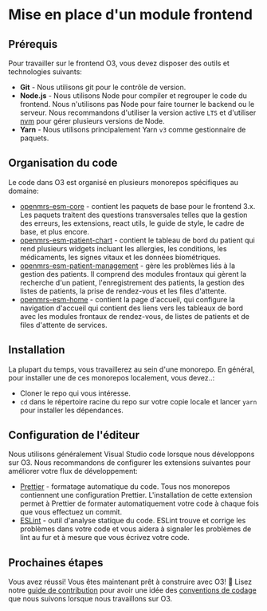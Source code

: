 # Mise en place d'un module frontend

## Prérequis

Pour travailler sur le frontend O3, vous devez disposer des outils et technologies suivants:

- **Git** - Nous utilisons git pour le contrôle de version.
- **Node.js** - Nous utilisons Node pour compiler et regrouper le code du frontend. Nous n'utilisons pas Node pour faire tourner le backend ou le serveur. Nous recommandons d'utiliser la version active `LTS` et d'utiliser [nvm](https://github.com/nvm-sh/nvm) pour gérer plusieurs versions de Node.
- **Yarn** - Nous utilisons principalement Yarn `v3` comme gestionnaire de paquets.

## Organisation du code

Le code dans O3 est organisé en plusieurs monorepos spécifiques au domaine:

- [openmrs-esm-core](https://github.com/openmrs/openmrs-esm-core) - contient les paquets de base pour le frontend 3.x. Les paquets traitent des questions transversales telles que la gestion des erreurs, les extensions, react utils, le guide de style, le cadre de base, et plus encore.
- [openmrs-esm-patient-chart](https://github.com/openmrs/openmrs-esm-patient-chart) - contient le tableau de bord du patient qui rend plusieurs widgets incluant les allergies, les conditions, les médicaments, les signes vitaux et les données biométriques.
- [openmrs-esm-patient-management](https://github.com/openmrs/openmrs-esm-patient-management) - gère les problèmes liés à la gestion des patients. Il comprend des modules frontaux qui gèrent la recherche d'un patient, l'enregistrement des patients, la gestion des listes de patients, la prise de rendez-vous et les files d'attente.
- [openmrs-esm-home](https://github.com/openmrs/openmrs-esm-home) - contient la page d'accueil, qui configure la navigation d'accueil qui contient des liens vers les tableaux de bord avec les modules frontaux de rendez-vous, de listes de patients et de files d'attente de services.

## Installation

La plupart du temps, vous travaillerez au sein d'une monorepo. En général, pour installer une de ces monorepos localement, vous devez..:

- Cloner le repo qui vous intéresse.
- `cd` dans le répertoire racine du repo sur votre copie locale et lancer `yarn` pour installer les dépendances.

## Configuration de l'éditeur

Nous utilisons généralement Visual Studio code lorsque nous développons sur O3. Nous recommandons de configurer les extensions suivantes pour améliorer votre flux de développement:

- [Prettier](https://marketplace.visualstudio.com/items?itemName=esbenp.prettier-vscode) - formatage automatique du code. Tous nos monorepos contiennent une configuration Prettier. L'installation de cette extension permet à Prettier de formater automatiquement votre code à chaque fois que vous effectuez un commit.
- [ESLint](https://www.notion.so/Steve-s-items-bought-from-the-US-99d52797d00a4968a3be2079769e1a93) - outil d'analyse statique du code. ESLint trouve et corrige les problèmes dans votre code et vous aidera à signaler les problèmes de lint au fur et à mesure que vous écrivez votre code.

## Prochaines étapes

Vous avez réussi! Vous êtes maintenant prêt à construire avec O3! 🥳 Lisez notre [guide de contribution](/docs/frontend-modules/contributing) pour avoir une idée des [conventions de codage](/docs/coding-conventions) que nous suivons lorsque nous travaillons sur O3.

